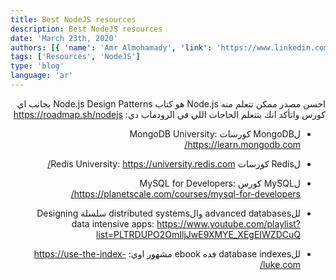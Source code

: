 ```yaml
---
title: Best NodeJS resources
description: Best NodeJS resources
date: 'March 23th, 2020'
authors: [{ 'name': 'Amr Almohamady', 'link': 'https://www.linkedin.com/in/amr-elmohamady/' }]
tags: ['Resources', 'NodeJS']
type: 'blog'
language: 'ar'
---
```


<div dir="rtl">

احسن مصدر ممكن تتعلم منه Node.js هو كتاب
Node.js Design Patterns
بجانب اي كورس واتأكد انك بتتعلم الحاجات اللي في الرودماب دي: https://roadmap.sh/nodejs

-   لMongoDB كورسات MongoDB University:
    https://learn.mongodb.com/

-   لRedis كورسات Redis University:
    https://university.redis.com/

-   لMySQL كورس MySQL for Developers:
    https://planetscale.com/courses/mysql-for-developers/

-   للadvanced databases والdistributed systems سلسلة Designing data intensive apps:
    https://www.youtube.com/playlist?list=PLTRDUPO2OmIljJwE9XMYE_XEgEIWZDCuQ

-   للdatabase indexes فده ebook مشهور اوي:
    https://use-the-index-luke.com/

</div>
